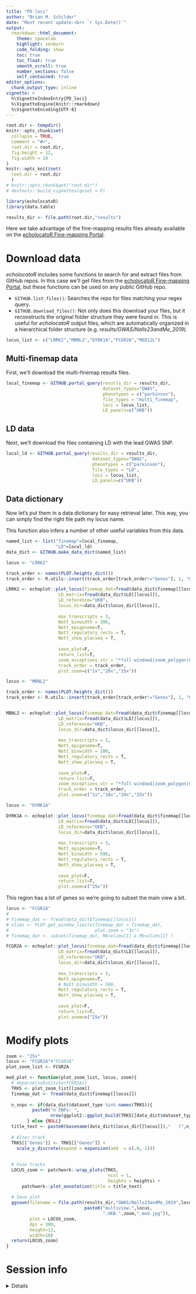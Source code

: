 ```yaml
---
title: "PD loci"
author: "Brian M. Schilder"
date: "Most recent update:<br> `r Sys.Date()`"
output: 
  rmarkdown::html_document: 
    theme: spacelab
    highlight: zenburn 
    code_folding: show 
    toc: true 
    toc_float: true
    smooth_scroll: true
    number_sections: false 
    self_contained: true
editor_options: 
  chunk_output_type: inline
vignette: >
  %\VignetteIndexEntry{PD_loci}
  %\VignetteEngine{knitr::rmarkdown}
  %\VignetteEncoding{UTF-8}
---
```


```r
root.dir <- tempdir()
knitr::opts_chunk$set(
  collapse = TRUE,
  comment = "#>",
  root.dir = root.dir, 
  fig.height = 12,
  fig.width = 10
)  
knitr::opts_knit$set(
  root.dir = root.dir
  )
# knitr::opts_chunk$get("root.dir")
# devtools::build_vignettes(quiet = F)
```

```r
library(echolocatoR) 
library(data.table)

results_dir <- file.path(root.dir,"results")
```


Here we take advantage of the fine-mapping results files already available on the [echolocatoR Fine-mapping Portal](https://rajlab.shinyapps.io/Fine_Mapping_Shiny).

# Download data  


*echolocatoR* includes some functions to search for and extract files from GitHub repos. In this case we'll get files from the [echolocatoR Fine-mapping Portal](https://rajlab.shinyapps.io/Fine_Mapping_Shiny), but these functions can be used on any public GitHub repo.  

* `GITHUB.list_files()`: Searches the repo for files matching your regex query.
* `GITHUB.download_files()`: Not only does this download your files, but it reconstructs the original folder structure they were found in. This is useful for *echolocatoR* output files, which are automatically organized in a hierarchical folder structure (e.g. *results/GWAS/Nalls23andMe_2019*).


```r
locus_list <- c("LRRK2","MBNL2","DYRK1A","FCGR2A","MED12L")  
```

## Multi-finemap data  

First, we'll download the multi-finemap results files.  

```r
local_finemap <- GITHUB.portal_query(results_dir = results_dir, 
                                     dataset_types="GWAS",
                                     phenotypes = c("parkinson"),
                                     file_types = "multi_finemap",
                                     loci = locus_list,
                                     LD_panels=c("UKB"))  
```

## LD data

Next, we'll download the files containing LD with the lead GWAS SNP. 

```r
local_ld <- GITHUB.portal_query(results_dir = results_dir, 
                                 dataset_types="GWAS",
                                 phenotypes = c("parkinson"),
                                 file_types = "LD",
                                 loci = locus_list,
                                 LD_panels=c("UKB"))  
```

## Data dictionary

Now let's put them in a data dictionary for easy retrieval later.
This way, you can simply find the right file path my locus name.

This function also infers a number of other useful variables from this data. 

```r
named_list <- list("finemap"=local_finemap,
                   "LD"=local_ld)
data_dict <- GITHUB.make_data_dict(named_list)
```


```r
locus <- "LRRK2"

track_order <- names(PLOT.heights_dict())
track_order <- R.utils::insert(track_order[track_order!="Genes"], 1, "Genes")

LRRK2 <- echoplot::plot_locus(finemap_dat=fread(data_dict$finemap[[locus]]),   
                    LD_matrix=fread(data_dict$LD[[locus]]),
                    LD_reference="UKB",
                    locus_dir=data_dict$locus_dir[[locus]], 
                    
                    max_transcripts = 3,
                    Nott_binwidth = 200,
                    Nott_epigenome=T,   
                    Nott_regulatory_rects = T, 
                    Nott_show_placseq = T,
                    
                    save_plot=F, 
                    return_list=T, 
                    zoom_exceptions_str = "*full window$|zoom_polygon|Genes",
                    track_order = track_order,
                    plot.zoom=c("1x","20x","25x")) 
```

```r
locus <- "MBNL2"

track_order <- names(PLOT.heights_dict())
track_order <- R.utils::insert(track_order[track_order!="Genes"], 1, "Genes")


MBNL2 <- echoplot::plot_locus(finemap_dat=fread(data_dict$finemap[[locus]]),   
                    LD_matrix=fread(data_dict$LD[[locus]]),
                    LD_reference="UKB",
                    locus_dir=data_dict$locus_dir[[locus]], 
                    
                    max_transcripts = 1,
                    Nott_epigenome=T,  
                    Nott_binwidth = 200,
                    Nott_regulatory_rects = T, 
                    Nott_show_placseq = T,
                    
                    save_plot=F, 
                    return_list=T,
                    zoom_exceptions_str = "*full window$|zoom_polygon|Genes",
                    track_order = track_order,
                    plot.zoom=c("1x","10x","20x","25x"))
```
 
 
```r
locus <- "DYRK1A"

DYRK1A <- echoplot::plot_locus(finemap_dat=fread(data_dict$finemap[[locus]]),   
                    LD_matrix=fread(data_dict$LD[[locus]]),
                    LD_reference="UKB",
                    locus_dir=data_dict$locus_dir[[locus]], 
                    
                    max_transcripts = 3,
                    Nott_epigenome=T,  
                    Nott_binwidth = 500,
                    Nott_regulatory_rects = T, 
                    Nott_show_placseq = T,
                    
                    save_plot=F, 
                    return_list=T,
                    plot.zoom=c("25x"))
```
 
This region has a lot of genes so we're going to subset the main view a bit. 
 
```r
locus <- "FCGR2A"
# 
# finemap_dat <- fread(data_dict$finemap[[locus]])
# xlims <- PLOT.get_window_limits(finemap_dat = finemap_dat,  
#                                 plot.zoom = "3x")
# finemap_dat <- subset(finemap_dat, Mb>xlims[1] & Mb<xlims[2] )

FCGR2A <- echoplot::plot_locus(finemap_dat=fread(data_dict$finemap[[locus]]),   
                    LD_matrix=fread(data_dict$LD[[locus]]),
                    LD_reference="UKB",
                    locus_dir=data_dict$locus_dir[[locus]], 
                    
                    max_transcripts = 3,
                    Nott_epigenome=T,  
                    # Nott_binwidth = 500,
                    Nott_regulatory_rects = T, 
                    Nott_show_placseq = T,
                    
                    save_plot=F, 
                    return_list=T,
                    plot.zoom=c("25x")) 
``` 

# Modify plots

```r
zoom <- "25x"
locus <- "FCGR2A"#"FCGR2A"
plot_zoom_list <- FCGR2A

mod_plot <- function(plot_zoom_list, locus, zoom){
  # deparse(substitute(FCGR2A))
  TRKS <- plot_zoom_list[[zoom]]
  finemap_dat <- fread(data_dict$finemap[[locus]])
  
  n_snps <- if(data_dict$dataset_type %in% names(TRKS)){
          paste0("n SNPs: ",
                 nrow(ggplot2::ggplot_build(TRKS[[data_dict$dataset_type]])$data[[2]]),", ")
        } else {NULL}
  title_text <- paste0(basename(data_dict$locus_dir[[locus]]),"   (",n_snps,"zoom: ",zoom,")")
     
  # Alter track
  TRKS[["Genes"]] <- TRKS[["Genes"]] +  
    scale_y_discrete(expand = expansion(add  = c(.0,-1)))
  
  
  # Fuse tracks
  LOCUS_zoom <- patchwork::wrap_plots(TRKS, 
                                       ncol = 1, 
                                       heights = heights) +
      patchwork::plot_annotation(title = title_text)
   
  # Save plot
  ggsave(filename = file.path(results_dir,"GWAS/Nalls23andMe_2019",locus,
                              paste0("multiview.",locus,
                                     ".UKB.",zoom,"_mod.jpg")), 
         plot = LOCUS_zoom, 
         dpi = 300, 
         height=12,
         width=10)
  return(LOCUS_zoom)
}


```

# Session info

<details> 

```r
utils::sessionInfo()
```

</details>

